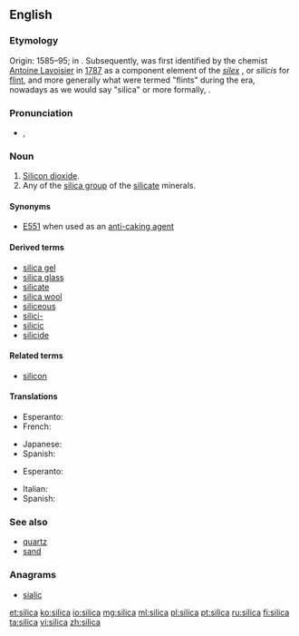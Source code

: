 {{also|sílica}}
==English==

===Etymology===
Origin: 1585–95; in {{etyl|la|en}} {{term|silex||hard stone, flint|lang=la}}. Subsequently, {{term|silicon}} was first identified by the chemist [[w:Antoine Lavoisier|Antoine Lavoisier]] in [[w:1787|1787]] as a component element of the ''[[silex]]''<!-- refs (see the several @ http://dictionary.reference.com/browse/silex): esp. Dictionary.com Unabridged (v 1.1) - Cite This Source
si·lex
–noun
flint; silica.
[Origin: 1585–95;, from L silex, s. silic- hard stone, flint, boulder] -->, or ''silicis'' for [[flint]], and more generally what were termed "flints" during the era, nowadays as we would say "silica" or more formally, {{term|silicate}}.

===Pronunciation===
* {{a|UK}} {{IPA|/ˈsɪl.ɪ.kə/}}, {{X-SAMPA|/"sIl.I.k@/}}

===Noun===
{{en-noun|~|silicas}}

# [[silicon dioxide|Silicon dioxide]].
# Any of the [[silica group]] of the [[silicate]] minerals.

====Synonyms====
* [[E551]] when used as an [[anti-caking agent]]

====Derived terms====
* [[silica gel]]
* [[silica glass]]
* [[silicate]]
* [[silica wool]]
* [[siliceous]]
* [[silici-]]
* [[silicic]]
* [[silicide]]

====Related terms====
* [[silicon]]

====Translations====
{{trans-top|silicon dioxide}}
* Esperanto: {{t|eo|siliko}}
* French: {{t+|fr|silice|f}}
{{trans-mid}}
* Japanese: {{t|ja|シリカ|tr=shirika|sc=Jpan}}
* Spanish: {{t|es|sílice|m}}
{{trans-bottom}}

{{trans-top|silica group of the silicate minerals}}
* Esperanto: {{t|eo|siliko}}
{{trans-mid}}
* Italian: {{t|it|silice}}
* Spanish: {{t|es|sílice|m}}
{{trans-bottom}}

===See also===
* [[quartz]]
* [[sand]]

===Anagrams===
* [[sialic#English|sialic]]

[[et:silica]]
[[ko:silica]]
[[io:silica]]
[[mg:silica]]
[[ml:silica]]
[[pl:silica]]
[[pt:silica]]
[[ru:silica]]
[[fi:silica]]
[[ta:silica]]
[[vi:silica]]
[[zh:silica]]